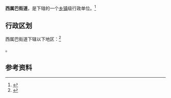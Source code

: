 {{中国乡级行政区
|景观照片文件名 = 
|景观照片描述 = 
|汉语拼音 = 
|其他语言 = 
|其他语言名称 = 
|旧称 = 
|地名出处 = 
|位置图文件名 = 
|位置图描述 = 
|自定义图片= 
|建置时间 = 
|政府驻地 = 
|毗邻 = 
|总面积 = 
|总人口 = 
|总人口年份 = 
|户籍人口 = 
|户籍人口年份 = 
|常住人口 = 
|常住人口年份 = 
|人口密度 = 
|GDP = 
|GDP年份 = 
|邮政编码 = 
|电话区号 = 358
|官方网站 = 
|网站名称 = 
|14/11/02/007/000}}

'''西属巴街道'''，是{{PRC admin/fullname|14/11/02/007/000|3}}下辖的一个[[乡镇|乡镇]]级行政单位。<ref>{{PRC admin/ref sgc|{{PRC admin/parent|14/11/02/007/000}}}}</ref>

== 行政区划 ==

西属巴街道下辖以下地区：<ref>{{PRC admin/ref sgc|14/11/02/007/000}}</ref>

{{PRC admin/children|14/11/02/007/000}}。

== 参考资料 ==

{{reflist}}

{{行政区划小作品}}
{{PRC admin/navcat|14/11/02/007/000}}